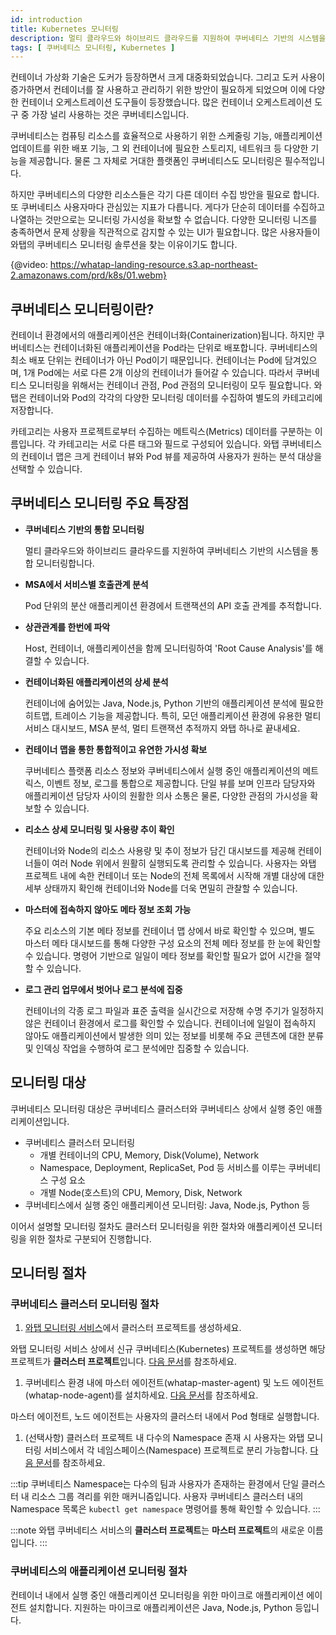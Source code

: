 ```yaml
---
id: introduction
title: Kubernetes 모니터링
description: 멀티 클라우드와 하이브리드 클라우드를 지원하여 쿠버네티스 기반의 시스템을 통합 모니터링합니다.
tags: [ 쿠버네티스 모니터링, Kubernetes ]
---
```


컨테이너 가상화 기술은 도커가 등장하면서 크게 대중화되었습니다. 그리고 도커 사용이 증가하면서 컨테이너를 잘 사용하고 관리하기 위한 방안이 필요하게 되었으며 이에 다양한 컨테이너 오케스트레이션 도구들이 등장했습니다. 많은 컨테이너 오케스트레이션 도구 중 가장 널리 사용하는 것은 쿠버네티스입니다.

쿠버네티스는 컴퓨팅 리소스를 효율적으로 사용하기 위한 스케줄링 기능, 애플리케이션 업데이트를 위한 배포 기능, 그 외 컨테이너에 필요한 스토리지, 네트워크 등 다양한 기능을 제공합니다. 물론 그 자체로 거대한 플랫폼인 쿠버네티스도 모니터링은 필수적입니다.

하지만 쿠버네티스의 다양한 리소스들은 각기 다른 데이터 수집 방안을 필요로 합니다. 또 쿠버네티스 사용자마다 관심있는 지표가 다릅니다. 게다가 단순히 데이터를 수집하고 나열하는 것만으로는 모니터링 가시성을 확보할 수 없습니다. 다양한 모니터링 니즈를 충족하면서 문제 상황을 직관적으로 감지할 수 있는 UI가 필요합니다. 많은 사용자들이 와탭의 쿠버네티스 모니터링 솔루션을 찾는 이유이기도 합니다.

{@video: https://whatap-landing-resource.s3.ap-northeast-2.amazonaws.com/prd/k8s/01.webm}

## 쿠버네티스 모니터링이란?

컨테이너 환경에서의 애플리케이션은 컨테이너화(Containerization)됩니다. 하지만 쿠버네티스는 컨테이너화된 애플리케이션을 Pod라는 단위로 배포합니다. 쿠버네티스의 최소 배포 단위는 컨테이너가 아닌 Pod이기 때문입니다. 컨테이너는 Pod에 담겨있으며, 1개 Pod에는 서로 다른 2개 이상의 컨테이너가 들어갈 수 있습니다. 따라서 쿠버네티스 모니터링을 위해서는 컨테이너 관점, Pod 관점의 모니터링이 모두 필요합니다. 와탭은 컨테이너와 Pod의 각각의 다양한 모니터링 데이터를 수집하여 별도의 카테고리에 저장합니다.

카테고리는 사용자 프로젝트로부터 수집하는 메트릭스(Metrics) 데이터를 구분하는 이름입니다. 각 카테고리는 서로 다른 태그와 필드로 구성되어 있습니다. 와탭 쿠버네티스의 컨테이너 맵은 크게 컨테이너 뷰와 Pod 뷰를 제공하여 사용자가 원하는 분석 대상을 선택할 수 있습니다.

## 쿠버네티스 모니터링 주요 특장점

* **쿠버네티스 기반의 통합 모니터링**

  멀티 클라우드와 하이브리드 클라우드를 지원하여 쿠버네티스 기반의 시스템을 통합 모니터링합니다.

* **MSA에서 서비스별 호출관계 분석**

  Pod 단위의 분산 애플리케이션 환경에서 트랜잭션의 API 호출 관계를 추적합니다.

* **상관관계를 한번에 파악**

  Host, 컨테이너, 애플리케이션을 함께 모니터링하여 'Root Cause Analysis'를 해결할 수 있습니다.

* **컨테이너화된 애플리케이션의 상세 분석**

  컨테이너에 숨어있는 Java, Node.js, Python 기반의 애플리케이션 분석에 필요한 히트맵, 트레이스 기능을 제공합니다. 특히, 모던 애플리케이션 환경에 유용한 멀티 서비스 대시보드, MSA 분석, 멀티 트랜잭션 추적까지 와탭 하나로 끝내세요.

* **컨테이너 맵을 통한 통합적이고 유연한 가시성 확보**

  쿠버네티스 플랫폼 리소스 정보와 쿠버네티스에서 실행 중인 애플리케이션의 메트릭스, 이벤트 정보, 로그를 통합으로 제공합니다. 단일 뷰를 보며 인프라 담당자와 애플리케이션 담당자 사이의 원활한 의사 소통은 물론, 다양한 관점의 가시성을 확보할 수 있습니다.

* **리소스 상세 모니터링 및 사용량 추이 확인**

  컨테이너와 Node의 리소스 사용량 및 추이 정보가 담긴 대시보드를 제공해 컨테이너들이 여러 Node 위에서 원활히 실행되도록 관리할 수 있습니다. 사용자는 와탭 프로젝트 내에 속한 컨테이너 또는 Node의 전체 목록에서 시작해 개별 대상에 대한 세부 상태까지 확인해 컨테이너와 Node를 더욱 면밀히 관찰할 수 있습니다.

* **마스터에 접속하지 않아도 메타 정보 조회 가능**

  주요 리소스의 기본 메타 정보를 컨테이너 맵 상에서 바로 확인할 수 있으며, 별도 마스터 메타 대시보드를 통해 다양한 구성 요소의 전체 메타 정보를 한 눈에 확인할 수 있습니다. 명령어 기반으로 일일이 메타 정보를 확인할 필요가 없어 시간을 절약할 수 있습니다.

* **로그 관리 업무에서 벗어나 로그 분석에 집중**

  컨테이너의 각종 로그 파일과 표준 출력을 실시간으로 저장해 수명 주기가 일정하지 않은 컨테이너 환경에서 로그를 확인할 수 있습니다. 컨테이너에 일일이 접속하지 않아도 애플리케이션에서 발생한 의미 있는 정보를 비롯해 주요 콘텐츠에 대한 분류 및 인덱싱 작업을 수행하여 로그 분석에만 집중할 수 있습니다.

## 모니터링 대상

쿠버네티스 모니터링 대상은 쿠버네티스 클러스터와 쿠버네티스 상에서 실행 중인 애플리케이션입니다.

* 쿠버네티스 클러스터 모니터링
    * 개별 컨테이너의 CPU, Memory, Disk(Volume), Network
    * Namespace, Deployment, ReplicaSet, Pod 등 서비스를 이루는 쿠버네티스 구성 요소
    * 개별 Node(호스트)의 CPU, Memory, Disk, Network
* 쿠버네티스에서 실행 중인 애플리케이션 모니터링: Java, Node.js, Python 등

이어서 설명할 모니터링 절차도 클러스터 모니터링을 위한 절차와 애플리케이션 모니터링을 위한 절차로 구분되어 진행합니다.

## 모니터링 절차

### 쿠버네티스 클러스터 모니터링 절차

1. [와탭 모니터링 서비스](https://service.whatap.io)에서 클러스터 프로젝트를 생성하세요.

  와탭 모니터링 서비스 상에서 신규 쿠버네티스(Kubernetes) 프로젝트를 생성하면 해당 프로젝트가 **클러스터 프로젝트**입니다. [다음 문서](install#create-project)를 참조하세요.

1. 쿠버네티스 환경 내에 마스터 에이전트(whatap-master-agent) 및 노드 에이전트(whatap-node-agent)를 설치하세요. [다음 문서](install-master-node-agent)를 참조하세요.

  마스터 에이전트, 노드 에이전트는 사용자의 클러스터 내에서 Pod 형태로 실행합니다.

1. (선택사항) 클러스터 프로젝트 내 다수의 Namespace 존재 시 사용자는 와탭 모니터링 서비스에서 각 네임스페이스(Namespace) 프로젝트로 분리 가능합니다. [다음 문서](create-name-space-project)를 참조하세요.

:::tip
쿠버네티스 Namespace는 다수의 팀과 사용자가 존재하는 환경에서 단일 클러스터 내 리소스 그룹 격리를 위한 매커니즘입니다. 사용자 쿠버네티스 클러스터 내의 Namespace 목록은 `kubectl get namespace` 명령어를 통해 확인할 수 있습니다.
:::

:::note
와탭 쿠버네티스 서비스의 **클러스터 프로젝트**는 **마스터 프로젝트**의 새로운 이름입니다.
:::

### 쿠버네티스의 애플리케이션 모니터링 절차

컨테이너 내에서 실행 중인 애플리케이션 모니터링을 위한 마이크로 애플리케이션 에이전트 설치합니다. 지원하는 마이크로 애플리케이션은 Java, Node.js, Python 등입니다.